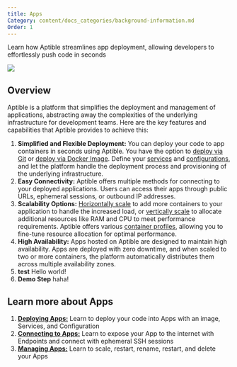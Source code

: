 ```yaml
---
title: Apps
Category: content/docs_categories/background-information.md
Order: 1
---
```


Learn how Aptible streamlines app deployment, allowing developers to effortlessly push code in seconds

![](/images/apps.png)

## Overview

Aptible is a platform that simplifies the deployment and management of applications, abstracting away the complexities of the underlying infrastructure for development teams. Here are the key features and capabilities that Aptible provides to achieve this:

1. **Simplified and Flexible Deployment:** You can deploy your code to app containers in seconds using Aptible. You have the option to [deploy via Git](/docs/dockerfile-deploy) or [deploy via Docker Image](/docs/direct-docker-image-deploy). Define your [services](/docs/services) and [configurations](/docs/configuration), and let the platform handle the deployment process and provisioning of the underlying infrastructure.
2. **Easy Connectivity:** Aptible offers multiple methods for connecting to your deployed applications. Users can access their apps through public URLs, ephemeral sessions, or outbound IP addresses.
3. **Scalability Options:** [Horizontally scale](/docs/app-scaling#horizontal-scaling) to add more containers to your application to handle the increased load, or [vertically scale](/docs/app-scaling#vertical-scaling) to allocate additional resources like RAM and CPU to meet performance requirements. Aptible offers various [container profiles](/docs/container-profiles), allowing you to fine-tune resource allocation for optimal performance.
4. **High Availability:** Apps hosted on Aptible are designed to maintain high availability. Apps are deployed with zero downtime, and when scaled to two or more containers, the platform automatically distributes them across multiple availability zones.
5. **test** Hello world!
6. **Demo Step** haha!

## Learn more about Apps

1. **[Deploying Apps:](/docs/deploying-apps)** Learn to deploy your code into Apps with an image, Services, and Configuration
2. **[Connecting to Apps:](/docs/connecting-to-apps)** Learn to expose your App to the internet with Endpoints and connect with ephemeral SSH sessions
3. **[Managing Apps:](/docs/managing-apps)** Learn to scale, restart, rename, restart, and delete your Apps
